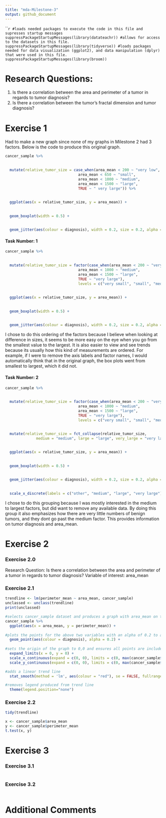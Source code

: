 ```yaml
---
title: "mda-Milestone-3"
output: github_document
---
```


`````r
#loads needed packages to execute the code in this file and supresses startup messages
suppressPackageStartupMessages(library(datateachr)) #allows for access to the datasets in this file.
suppressPackageStartupMessages(library(tidyverse)) #loads packages needed for data visualization (ggplot2), and data manipulation (dplyr) that were used in this file.
suppressPackageStartupMessages(library(broom))
```

# Research Questions:

1. Is there a correlation between the area and perimeter of a tumor in regards to tumor diagnosis?
2. Is there a correlation between the tumor's fractal dimension and tumor diagnosis?

# Exercise 1

Had to make a new graph since none of my graphs in Milestone 2 had 3 factors. Below is the code to produce this original graph.

```r

cancer_sample %>%
  
  
  mutate(relative_tumor_size = case_when(area_mean < 200 ~ "very low",                                    
                                 area_mean < 650 ~ "small",
                                 area_mean < 1000 ~ "medium",
                                 area_mean < 1500 ~ "large",
                                 TRUE ~ " very large")) %>%
  
  
  ggplot(aes(x = relative_tumor_size, y = area_mean)) +
  
  
  geom_boxplot(width = 0.5) +
  
  
  geom_jitter(aes(colour = diagnosis), width = 0.2, size = 0.2, alpha = 0.3)
```

#### Task Number: 1

```r

cancer_sample %>%
  
  
  mutate(relative_tumor_size = factor(case_when(area_mean < 200 ~ "very small",                                                                                        area_mean < 650 ~ "small",
                                 area_mean < 1000 ~ "medium",
                                 area_mean < 1500 ~ "large",
                                 TRUE ~ "very large"),
                                 levels = c("very small", "small", "medium",  "large", "very large"))) %>%
  
  
  ggplot(aes(x = relative_tumor_size, y = area_mean)) +
  
  
  geom_boxplot(width = 0.5) +
  
  
  geom_jitter(aes(colour = diagnosis), width = 0.2, size = 0.2, alpha = 0.3)
```

I chose to do this ordering of the factors because I believe when looking at difference in sizes, it seems to be more easy on the eye when you go from the smallest value to the largest. It is also easier to view and see trends because its usually how this kind of measurements are ordered. For example, if I were to remove the axis labels and factor names, I would automatically think that in the original graph, the box plots went from smallest to largest, which it did not. 

#### Task Number: 2

```r

cancer_sample %>%
  
  
  mutate(relative_tumor_size = factor(case_when(area_mean < 200 ~ "very small",                                                                                        area_mean < 650 ~ "small",
                                 area_mean < 1000 ~ "medium",
                                 area_mean < 1500 ~ "large",
                                 TRUE ~ "very large"),
                                 levels = c("very small", "small", "medium",  "large", "very large"))) %>%
  
  
  mutate(relative_tumor_size = fct_collapse(relative_tumor_size, 
              medium = "medium", large = "large", very_large = "very large", other = c("very small", "small"))) %>%

  
  ggplot(aes(x = relative_tumor_size, y = area_mean)) +
  
  
  geom_boxplot(width = 0.5) + 
  
  
  geom_jitter(aes(colour = diagnosis), width = 0.2, size = 0.2, alpha = 0.3) +
  
  
  scale_x_discrete(labels = c("other", "medium", "large", "very large"))
```

I chose to do this grouping because I was mostly interested in the medium to largest factors, but did want to remove any available data. By doing this group it also emphasizes how there are very little numbers of benign tumors, and they dont go past the medium factor. This provides information on tumor diagnosis and area_mean. 

# Exercise 2

### Exercise 2.0

Research Question: Is there a correlation between the area and perimeter of a tumor in regards to tumor diagnosis?
Variable of interest: area_mean

### Exercise 2.1
```r
trendline <- lm(perimeter_mean ~ area_mean, cancer_sample)
unclassed <- unclass(trendline)
print(unclassed)
```


```r
#selects cancer_sample dataset and produces a graph with area_mean on the x-axis and perimeter_mean on the y-axis.
cancer_sample %>%
  ggplot(aes(x = area_mean, y = perimeter_mean)) +
  
#plots the points for the above two variables with an alpha of 0.2 to allow for visualization of overlapping data points. A colour aesthetic was also used to show the diagnosis of each tumor.
  geom_point(aes(colour = diagnosis), alpha = 0.2) +
  
#sets the origin of the graph to 0,0 and ensures all points are included in the plot.
  expand_limits(x = 0, y = 0) +
  scale_x_continuous(expand = c(0, 0), limits = c(0, max(cancer_sample$area_mean)+100)) + 
  scale_y_continuous(expand = c(0, 0), limits = c(0, max(cancer_sample$perimeter_mean)+10)) +

#adds a linear trend line
  stat_smooth(method = 'lm', aes(colour = "red"), se = FALSE, fullrange=TRUE) +

#removes legend produced from trend line 
  theme(legend.position="none")
```

### Exercise 2.2

```r

tidy(trendline)

x <- cancer_sample$area_mean
y <- cancer_sample$perimeter_mean
t.test(x, y)
```

# Exercise 3

### Exercise 3.1

```r

```

### Exercise 3.2

```r

```

# Additional Comments
